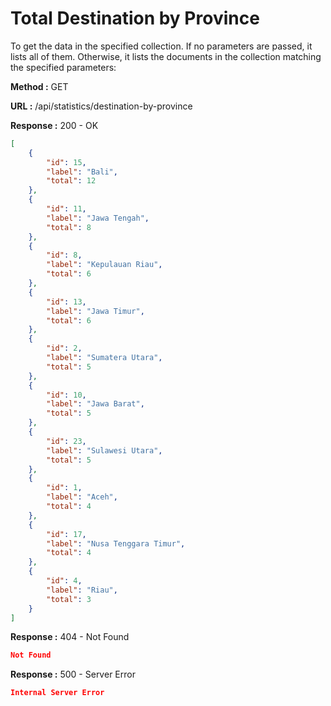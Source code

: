 
# Total Destination by Province

To get the data in the specified collection. If no parameters are passed, it lists all of them.
Otherwise, it lists the documents in the collection matching the specified parameters:

**Method :** <Badge variant="success">GET</Badge>

**URL :** <Badge variant="dark">/api/statistics/destination-by-province</Badge>

**Response :** <BadgeOutline variant="success">200 - OK</BadgeOutline>

```json
[
    {
        "id": 15,
        "label": "Bali",
        "total": 12
    },
    {
        "id": 11,
        "label": "Jawa Tengah",
        "total": 8
    },
    {
        "id": 8,
        "label": "Kepulauan Riau",
        "total": 6
    },
    {
        "id": 13,
        "label": "Jawa Timur",
        "total": 6
    },
    {
        "id": 2,
        "label": "Sumatera Utara",
        "total": 5
    },
    {
        "id": 10,
        "label": "Jawa Barat",
        "total": 5
    },
    {
        "id": 23,
        "label": "Sulawesi Utara",
        "total": 5
    },
    {
        "id": 1,
        "label": "Aceh",
        "total": 4
    },
    {
        "id": 17,
        "label": "Nusa Tenggara Timur",
        "total": 4
    },
    {
        "id": 4,
        "label": "Riau",
        "total": 3
    }
]
```

**Response :** <BadgeOutline variant="warning">404 - Not Found</BadgeOutline>

```json
Not Found
```

**Response :** <BadgeOutline variant="danger">500 - Server Error</BadgeOutline>

```json
Internal Server Error
```
